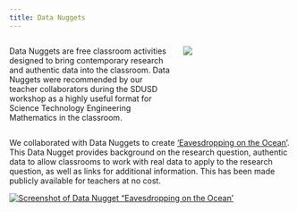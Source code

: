 ```yaml
---
title: Data Nuggets
---
```


::: columns
::: {.column width="60%"}
Data Nuggets are free classroom activities designed to bring contemporary research and authentic data into the classroom. Data Nuggets were recommended by our teacher collaborators during the SDUSD workshop as a highly useful format for Science Technology Engineering Mathematics in the classroom.
:::

::: {.column width="40%"}
![](/figs/dataNugget.png){#fig-dataNugget fig-alt="Logo for Data Nugget"}
:::

:::


We collaborated with Data Nuggets to create ['Eavesdropping on the Ocean’](https://datanuggets.org/2024/04/eavesdropping-on-the-ocean/). This Data Nugget provides background on the research question, authentic data to allow classrooms to work with real data to apply to the research question, as well as links for additional information. This has been made publicly available for teachers at no cost.


[![Screenshot of Data Nugget "Eavesdropping on the Ocean'](/figs/DataNuggetScreenshot.PNG){#fig-DataNuggetScreenshot}](https://datanuggets.org/2024/04/eavesdropping-on-the-ocean/)
